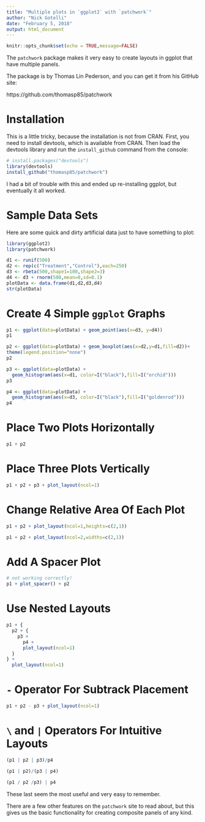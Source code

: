 ---
title: "Multiple plots in `ggplot2` with `patchwork`"
author: "Nick Gotelli"
date: "February 5, 2018"
output: html_document
---

```{r setup, include=FALSE}
knitr::opts_chunk$set(echo = TRUE,message=FALSE)
```

The `patchwork` package makes it very easy to create layouts in ggplot that have multiple panels.

The package is by Thomas Lin Pederson, and you can get it from his GitHub site:

https://github.com/thomasp85/patchwork

# Installation
This is a little tricky, because the installation is not from CRAN. First, you need to install devtools, which is available from CRAN. Then load the devtools library and run the `install_github` command from the console:

```{r, eval=FALSE}
# install.packages("devtools")
library(devtools)
install_github("thomasp85/patchwork")
```

I had a bit of trouble with this and ended up re-installing ggplot, but eventually it all worked.

# Sample Data Sets
Here are some quick and dirty artificial data just to have something to plot:

```{r}
library(ggplot2)
library(patchwork)

d1 <- runif(500)
d2 <- rep(c("Treatment","Control"),each=250)
d3 <- rbeta(500,shape1=100,shape2=3)
d4 <- d3 + rnorm(500,mean=0,sd=0.1)
plotData <- data.frame(d1,d2,d3,d4)
str(plotData)
```
# Create 4 Simple `ggplot` Graphs
```{r}
p1 <- ggplot(data=plotData) + geom_point(aes(x=d3, y=d4))
p1

p2 <- ggplot(data=plotData) + geom_boxplot(aes(x=d2,y=d1,fill=d2))+
theme(legend.position="none")
p2

p3 <- ggplot(data=plotData) +
  geom_histogram(aes(x=d1, color=I("black"),fill=I("orchid")))
p3

p4 <- ggplot(data=plotData) +
  geom_histogram(aes(x=d3, color=I("black"),fill=I("goldenrod")))
p4
```

# Place Two Plots Horizontally
```{r}
p1 + p2
```

# Place Three Plots Vertically
```{r}
p1 + p2 + p3 + plot_layout(ncol=1)
```

# Change Relative Area Of Each Plot

```{r}
p1 + p2 + plot_layout(ncol=1,heights=c(2,1))

p1 + p2 + plot_layout(ncol=2,widths=c(2,1))
```

# Add A Spacer Plot
```{r}
# not working correctly!
p1 + plot_spacer() + p2
```

# Use Nested Layouts

```{r}
p1 + {
  p2 + {
    p3 +
      p4 +
      plot_layout(ncol=1)
  }
} +
  plot_layout(ncol=1)
```

# `-` Operator For Subtrack Placement

```{r}
p1 + p2 - p3 + plot_layout(ncol=1)
```

# `\` and `|` Operators For Intuitive Layouts

```{r}
(p1 | p2 | p3)/p4

(p1 | p2)/(p3 | p4)

(p1 / p2 /p3) | p4
```

These last seem the most useful and very easy to remember.

There are a few other features on the `patchwork` site to read about, but this gives us the basic functionality for creating composite panels of any kind.
